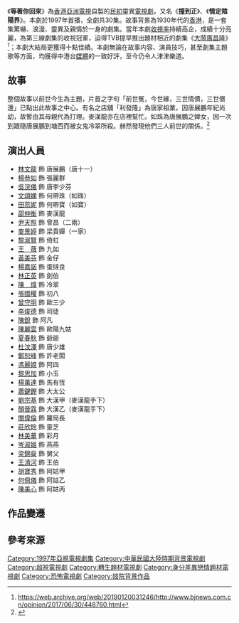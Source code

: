 {{about|1997年香港亞洲電視劇集|1980年香港電影|撞到正 (電影)}}
{{亞視劇集 
| 中文劇名= 等著你回來
| 英文劇名= Coincidentally
| 圖像= File:電視劇《等著你回來》影碟封面.jpg
| 圖說= 《等著你回來》影碟封面
| 製作年份= 1996年
| aTV-11首播日期= 1997年7月7日
| aTV-11首播時間=逢星期一至五 22:30-23:30
| 監製= [[鄭偉文|鄭偉文]]
| 執行監製= [[溫偉基|溫偉基]]
| 編導= {{nowrap|[[鄭偉文|鄭偉文]]、[[譚禮賢|譚禮賢]]、[[李良成|李良成]]、[[劉子富|劉子富]]、<br>[[楊智謙|楊智謙]]、[[胡明凱|胡明凱]]、[[鄧衍成|鄧衍成]]}}
| 助理編導= {{nowrap|[[黃偉傑|黃偉傑]]、[[鄧慈慧|鄧慈慧]]、[[周國雄|周國雄]]、[[葉俊傑|葉俊傑]]、<br>[[方國森|方國森]]、[[黃弘琤|黃弘琤]]、[[關浩然|關浩然]]、[[周家文|周家文]]}}
| 編劇= {{nowrap|[[陳十三|陳十三]]、[[曾美儀|曾美儀]]、[[冼少玲|冼少玲]]、[[林蘊衡|林蘊衡]]}}
| 製作統籌 = [[張嘉明|張嘉明]]
| 編審= {{nowrap|[[李綺華|李綺華]]、[[阮少娜|阮少娜]]}}
| 集數= 30
| 劇種= 民初靈異
| 外景= 
| 製作公司= [[亞洲電視|亞洲電視]]
| 主演= {{nowrap|[[林文龍|林文龍]]、[[文頌嫻|文頌嫻]]、[[楊恭如|楊恭如]]、[[尹天照|尹天照]]、<br>[[田蕊妮|田蕊妮]]、[[邵仲衡|邵仲衡]]、[[麥景婷|麥景婷]]、[[林正英|林正英]]}}
| 主題曲= 緣來是妳
| 作曲= [[湯姆森|湯姆森]]
| 填詞= [[宋永前|宋永前]]
| 主唱= [[林文龍|林文龍]]
}}

《'''等著你回來'''》為[[香港|香港]][[亞洲電視|亞洲電視]]自製的[[民初|民初]]靈異[[電視劇|電視劇]]，又名《'''撞到正'''》、《'''情定陰陽界'''》。本劇於1997年首播，全劇共30集。故事背景為1930年代的[[香港|香港]]，是一套集驚嚇、浪漫、靈異及親情於一身的劇集。當年本劇[[收視率|收視率]]持續高企，成績十分亮麗，為第三線劇集的收視冠軍，迫得TVB提早推出題材相近的劇集《[[大鬧廣昌隆_(電視劇)|大鬧廣昌隆]]》<ref>https://web.archive.org/web/20190120031246/http://www.bjnews.com.cn/opinion/2017/06/30/448760.html</ref>；本劇大結局更獲得十點佳績。本劇無論在故事内容、演員技巧，甚至劇集主題歌等方面，均獲得中港台[[媒體|媒體]]的一致好評，至今仍令人津津樂道。

==故事==
整個故事以前世今生為主題，片首之字句「前世冤，今世緣，三世情債，三世償還」已點出此故事之中心。有名之店舖「利發隆」為唐家祖業，因唐展鵬年紀尚幼，故暫由其母親代為打理。麥漢龍亦在店裡幫忙。如珠為唐展鵬之婢女，因一次到跟隨唐展鵬到塘西而被女鬼冷翠所殺。赫然發現他們三人前世的關係。<ref>{{Cite web|url =https://movie.douban.com/subject/3218529/|title =等着你回來（1996）|publisher =豆瓣電影|language =中文|access-date =2020-07-26|archive-url =https://web.archive.org/web/20190517170346/https://movie.douban.com/subject/3218529/|archive-date =2019-05-17|dead-url =no}}</ref>

==演出人員==
*[[林文龍|林文龍]] 飾 唐展鵬（唐十一）
*[[楊恭如|楊恭如]] 飾 張麗群
*[[吳浣儀|吳浣儀]] 飾 唐李少芬
*[[文頌嫻|文頌嫻]] 飾 何帶珠（如珠）
*[[田蕊妮|田蕊妮]] 飾 何帶寶（如寶）
*[[邵仲衡|邵仲衡]] 飾 麥漢龍
*[[尹天照|尹天照]] 飾 曾昌（二兩）
*[[麥景婷|麥景婷]] 飾 梁貴嬋（一家）
*[[黎淑賢|黎淑賢]] 飾 倚虹
*[[王薇|王　薇]] 飾 九如
*[[黃美芬|黃美芬]] 飾 金仔
*[[楊嘉諾|楊嘉諾]] 飾 蛋撻良
*[[林正英|林正英]] 飾 劍伯
*[[陳煒|陳　煒]] 飾 冷翠
*[[張國權_(香港藝人)|張國權]] 飾 初八
*[[曾守明|曾守明]] 飾 歐三少
*[[李俊德|李俊德]] 飾 司徒
*[[陳銳|陳銳]] 飾 阿凡
*[[陳麗雲|陳麗雲]] 飾 歐陽九姑
*[[夏春秋|夏春秋]] 飾 爺爺
*[[杜汶澤|杜汶澤]] 飾 唐少雄
*[[鄭恕峰|鄭恕峰]] 飾 許老闆
*[[馮麗嫦|馮麗嫦]] 飾 阿四
*[[黎思加|黎思加]] 飾 小玉
*[[楊萬達|楊萬達]] 飾 馬有恆
*[[蕭鍵鏗|蕭鍵鏗]] 飾 大太公
*[[劉宗基|劉宗基]] 飾 大漢甲（麥漢龍手下）
*[[顏晉霖|顏晉霖]] 飾 大漢乙（麥漢龍手下）
*[[關偉倫|關偉倫]] 飾 羅局長
*[[莊欣玲|莊欣玲]] 飾 靈芝
*[[林美華|林美華]] 飾 彩月
*[[岑淑姬|岑淑姬]] 飾 燕燕
*[[梁錦燊|梁錦燊]] 飾 舅父
*[[王清河|王清河]] 飾 王伯
*[[胡寶秀|胡寶秀]] 飾 阿姑甲
*[[何佩儀|何佩儀]] 飾 阿姑乙
*[[陳美心|陳美心]] 飾 阿姑丙

==作品變遷==
{{電視節目的變遷
|
|電視台={{HK}}[[亞洲電視本港台|亞洲電視本港台]]
|節目名稱=等著你回來
|播放檔次=星期一至五 22:30-23:30
|上一節目=待查
|下一節目=[[緣來是你_(中港合拍劇)|緣來是你]]
}}

==參考來源==
{{reflist}}

[[Category:1997年亞視電視劇集|Category:1997年亞視電視劇集]]
[[Category:中華民國大陸時期背景電視劇|Category:中華民國大陸時期背景電視劇]]
[[Category:超視電視劇|Category:超視電視劇]]
[[Category:轉生題材電視劇|Category:轉生題材電視劇]]
[[Category:身分差異戀情題材電視劇|Category:身分差異戀情題材電視劇]]
[[Category:恐怖電視劇|Category:恐怖電視劇]]
[[Category:妓院背景作品|Category:妓院背景作品]]